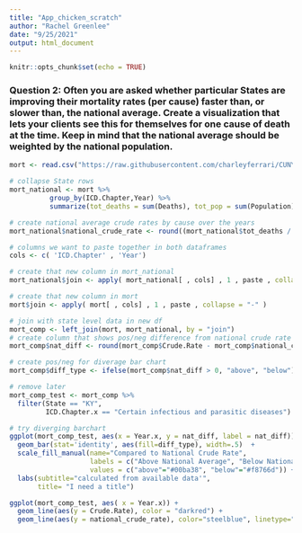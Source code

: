 ```yaml
---
title: "App_chicken_scratch"
author: "Rachel Greenlee"
date: "9/25/2021"
output: html_document
---
```


```r
knitr::opts_chunk$set(echo = TRUE)


```

### Question 2: Often you are asked whether particular States are improving their mortality rates (per cause) faster than, or slower than, the national average. Create a visualization that lets your clients see this for themselves for one cause of death at the time. Keep in mind that the national average should be weighted by the national population.

```r
mort <- read.csv("https://raw.githubusercontent.com/charleyferrari/CUNY_DATA_608/master/module3/data/cleaned-cdc-mortality-1999-2010-2.csv", header = TRUE)

```


```r


# collapse State rows 
mort_national <- mort %>%
          group_by(ICD.Chapter,Year) %>%
          summarize(tot_deaths = sum(Deaths), tot_pop = sum(Population))

# create national average crude rates by cause over the years
mort_national$national_crude_rate <- round((mort_national$tot_deaths / mort_national$tot_pop) * 100000, 4)

# columns we want to paste together in both dataframes
cols <- c( 'ICD.Chapter' , 'Year')

# create that new column in mort_national
mort_national$join <- apply( mort_national[ , cols] , 1 , paste , collapse = "-" )

# create that new column in mort
mort$join <- apply( mort[ , cols] , 1 , paste , collapse = "-" )

# join with state level data in new df
mort_comp <- left_join(mort, mort_national, by = "join")
# create column that shows pos/neg difference from national crude rate
mort_comp$nat_diff <- round(mort_comp$Crude.Rate - mort_comp$national_crude_rate, 4)

# create pos/neg for diverage bar chart
mort_comp$diff_type <- ifelse(mort_comp$nat_diff > 0, "above", "below")

```

```r

# remove later
mort_comp_test <- mort_comp %>%
  filter(State == "KY", 
         ICD.Chapter.x == "Certain infectious and parasitic diseases")

# try diverging barchart
ggplot(mort_comp_test, aes(x = Year.x, y = nat_diff, label = nat_diff)) + 
  geom_bar(stat='identity', aes(fill=diff_type), width=.5)  +
  scale_fill_manual(name="Compared to National Crude Rate", 
                    labels = c("Above National Average", "Below National Average"), 
                    values = c("above"="#00ba38", "below"="#f8766d")) + 
  labs(subtitle="calculated from available data'", 
       title= "I need a title")
```

```r
ggplot(mort_comp_test, aes( x = Year.x)) + 
  geom_line(aes(y = Crude.Rate), color = "darkred") + 
  geom_line(aes(y = national_crude_rate), color="steelblue", linetype="twodash") 
```

